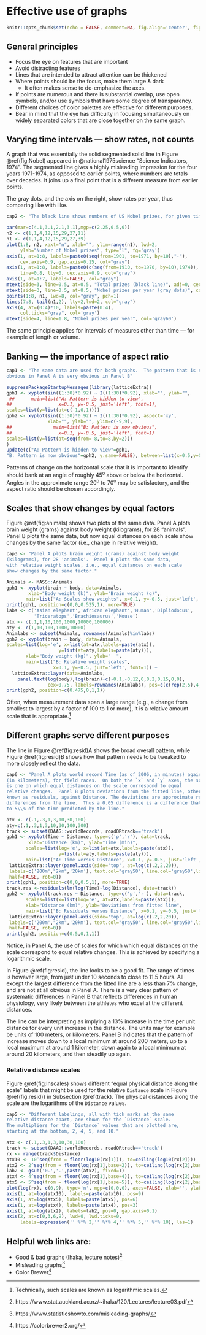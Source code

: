 # Effective use of graphs 

```r
knitr::opts_chunk$set(echo = FALSE, comment=NA, fig.align='center', fig.width=5.5,fig.height=5.5)
```

## General principles

* Focus the eye on features that are important
* Avoid distracting features
* Lines that are intended to attract attention can be
thickened
* Where points should be the focus, make them large & dark
    + It often makes sense to de-emphasize the axes.
* If points are numerous and there is substantial overlap,
  use open symbols, and/or use symbols that have some
  degree of transparency.
* Different choices of color palettes are effective for different purposes.
* Bear in mind that the eye has difficulty in focusing
simultaneously on widely separated colors that are close
together on the same graph.

## Varying time intervals --- show rates, not counts

A graph that was essentially the solid segmented solid line in 
Figure \@ref(fig:Nobel) appeared in @national1975science 
"Science Indicators, 1974". The segmented line gives
a highly misleading impression for the four years 1971-1974, as
opposed to earlier points, where numbers are totals over decades.
It joins up a final point that is a different measure from earlier
points.  

The gray dots, and the axis on the right, show rates per year,
thus comparing like with like.

```r
cap2 <- "The black line shows numbers of US Nobel prizes, for given time intervals. The gray dots. with the right axis label, show average per year."
```

```r
par(mar=c(4.1,3.1,2.1,3.1),mgp=c(2.25,0.5,0))
n2 <- c(1,1,4,12,15,29,27,11)
n1 <- c(1,1,4,12,15,29,27,39)
plot(1:8, n2, xaxt="n", xlab="", ylim=range(n1), lwd=2,
     ylab="Number of Nobel prizes", type="l", fg='gray')
axis(1, at=1:8, labels=paste0(seq(from=1901, to=1971, by=10),"-"), 
     cex.axis=0.9, gap.axis=0.15, col="gray")
axis(1, at=1:8, labels=paste0(c(seq(from=1910, to=1970, by=10),1974)),
     line=0.8, lty=0, cex.axis=0.9, col="gray")
axis(1, at=1:7, labels=FALSE, col="gray")
mtext(side=3, line=0.5, at=0.5, "Total prizes (black line)", adj=0, cex=1.25)
mtext(side=3, line=0.5, at=8.5, "Nobel prizes per year (gray dots)", col='gray60', adj=1, cex=1.25)
points(1:8, n1, lwd=8, col="gray", pch=1)
lines(7:8, tail(n1,2), lty=2,lwd=2, col="gray")
axis(4, at=(0:4)*10, labels=paste(0:4), 
     col.ticks="gray", col='gray')
mtext(side=4, line=1.8, "Nobel prizes per year", col='gray60')
```

The same principle applies for intervals of measures
other than time --- for example of length or volume.

## Banking --- the importance of aspect ratio

```r
cap1 <- "The same data are used for both graphs.  The pattern that is not
obvious in Panel A is very obvious in Panel B"
```


```r
suppressPackageStartupMessages(library(latticeExtra))
gph1 <- xyplot(sin((1:30)*0.92) ~ I((1:30)*0.92), xlab="", ylab="",
 ##      main=list("A: Pattern is hidden to view", 
##                 x=0.1, y=-0.5, just='left', font=1),
scales=list(y=list(at=c(-1,0,1))))
gph2 <- xyplot(sin((1:30)*0.92) ~ I((1:30)*0.92), aspect='xy', 
               xlab="", ylab="", ylim=c(-9,9),
##               main=list("B: Pattern is now obvious", 
##                 x=0.1, y=-0.5, just='left', font=1)
scales=list(y=list(at=seq(from=-8,to=8,by=2)))
)
update(c("A: Pattern is hidden to view"=gph1,
"B: Pattern is now obvious"=gph2, y.same=FALSE), between=list(x=0.5,y=0))
```

Patterns of change on the horizontal scale that it is
important to identify should bank at an angle of roughly 45^o^
above or below the horizontal.  Angles in
the approximate range 20^o^ to 70^o^ may be satisfactory,
and the aspect ratio should be chosen accordingly.

## Scales that show changes by equal factors

Figure \@ref(fig:animals) shows two plots of the same data.
Panel A plots brain weight (grams) against body weight (kilograms),
for 28 "animals".  Panel B plots the same data, but now equal distances
on each scale show changes by the same factor (i.e., change in relative
weight).  

```r
cap3 <- "Panel A plots brain weight (grams) against body weight 
(kilograms), for 28 'animals'.  Panel B plots the same data, 
with relative weight scales, i.e., equal distances on each scale 
show changes by the same factor."
```

```r
Animals <- MASS::Animals
gph1 <- xyplot(brain ~ body, data=Animals,
        xlab="Body weight (k)", ylab="Brain weight (g)", 
       main=list("A: Scales show weights", x=0.1, y=-0.5, just='left', font=1))
print(gph1, position=c(0,0,0.525,1), more=TRUE)
labs <- c('Asian elephant','African elephant','Human','Dipliodocus',
          'Triceratops','Brachiosaurus','Mouse')
atx <- c(.1,1,10,100,1000,10000,100000)
aty <- c(1,10,100,1000,10000)
Animlabs <- subset(Animals, rownames(Animals)%in%labs)
gph2 <- xyplot(brain ~ body, data=Animals,
scales=list(log='e', x=list(at=atx,labels=paste(atx)),
                   y=list(at=aty,labels=paste(aty))),
       xlab="Body weight (kg)", ylab="  ",
       main=list("B: Relative weight scales", 
                 x=0.1, y=-0.5, just='left', font=1)) +
  latticeExtra::layer(data=Animlabs, 
    panel.text(log(body),log(brain)+c(-0.1,-0.12,0,0.2,0.15,0,0), 
               cex=0.75, labels=rownames(Animlabs), pos=c(c(rep(2,5),4,2))))
print(gph2, position=c(0.475,0,1,1))
```

Often, when measurement data span a large range (e.g., a change
from smallest to largest by a factor of 100 to 1 or more),
it is a relative amount scale that is appropriate.^[Technically,
such scales are known as logarithmic scales.]

## Different graphs serve different purposes {#track}

The line in Figure \@ref(fig:resid)A shows the broad overall pattern, while
Figure \@ref(fig:resid)B shows how that pattern needs to be tweaked to more
closely reflect the data.

```r
cap6 <- "Panel A plots world record Time (as of 2006, in minutes) against Distance
(in kilometers), for field races.  On both the `x` and `y` axes, the scale
is one on which equal distances on the scale correspond to equal
relative changes.  Panel B plots deviations from the fitted line, otherwise
known as residuals, against Distance. The deviations are approximate relative
differences from the line.  Thus a 0.05 difference is a difference that amounts
to 5\\% of the time predicted by the line."
```

```r
atx <- c(.1,.3,1,3,10,30,100)
aty=c(.1,.3,1,3,10,30,100,300)
track <- subset(DAAG::worldRecords, roadORtrack=='track')
gph1 <- xyplot(Time ~ Distance, type=c('p','r'), data=track,
        xlab="Distance (km)", ylab="Time (min)", 
       scales=list(log='e', x=list(at=atx,labels=paste(atx)),
                   y=list(at=aty,labels=paste(aty))),
       main=list("A: Time versus Distance", x=0.1, y=-0.5, just='left', font=1))  +
 latticeExtra::layer(panel.axis(side='top', at=log(c(.2,2,20)), 
 labels=c('200m',"2km",'20km'), text.col="gray50", line.col='gray50',line.lty=2,
 half=FALSE, rot=0))
print(gph1, position=c(0,0,0.5,1), more=TRUE)
track.res <-residuals(lm(log(Time)~log(Distance), data=track))
gph2 <- xyplot(track.res ~ Distance, type=c('p','r'), data=track,
       scales=list(x=list(log='e', at=atx,labels=paste(atx))),
       xlab="Distance (km)", ylab="Deviations from fitted line",
       main=list("B: Residuals versus Distance", x=0.1, y=-0.5, just='left', font=1)) +
 latticeExtra::layer(panel.axis(side='top', at=log(c(.2,2,20)), 
 labels=c('200m',"2km",'20km'), text.col="gray50", line.col='gray50',line.lty=2,
 half=FALSE, rot=0))
print(gph2, position=c(0.5,0,1,1))
```

Notice, in Panel A, the use of scales for which which equal distances on 
the scale correspond to equal relative changes.  This is achieved by
specifying a logarithmic scale.  

In Figure \@ref(fig:resid), the line looks to be a good fit.  The range
of times is however large, from just under 10 seconds to close to 11.5  hours.
All except the largest difference from the fitted line are a less than 7%
change, and are not at all obvious in Panel A.  There is a very clear pattern
of systematic differences in Panel B that reflects differences in human 
physiology, very likely between the athletes who excel at the different
distances.

The line can be interpreting as implying a 13% increase in the time 
per unit distance for every unit increase in the distance.  The units 
may for example be units of 100 meters, or kilometers.  Panel B
indicates that the pattern of increase moves down to a local minimum
at around 200 meters, up to a local maximum at around 1 kilometer, down
again to a local minimum at around 20 kilometers, and then steadily up
again.

### Relative distance scales {-}

Figure \@ref(fig:lnscales) shows different "equal physical distance
along the scale" labels that might be used for the relative
`Distance` scale in Figure \@ref(fig:resid)} in Subsection 
\@ref(track).  The physical distances along the scale are the 
logarithms of the `Distance` values. 

```r
cap5 <- "Different labelings, all with tick marks at the same
relative distance apart, are shown for the `Distance` scale.
The multipliers for the `Distance` values that are plotted are,
starting at the bottom, 2, 4, 5, and 10."
```

```r
atx <- c(.1,.3,1,3,10,30,100)
track <- subset(DAAG::worldRecords, roadORtrack=='track')
rx <- range(track$Distance)
atx10 <- 10^seq(from = floor(log10(rx[1])), to=ceiling(log10(rx[2])))
atx2 <- 2^seq(from = floor(log(rx[1],base=2)), to=ceiling(log(rx[2],base=2)))
lab2 <- gsub('0.','.',paste(atx2), fixed=T)
atx4 <- 4^seq(from = floor(log(rx[1],base=4)), to=ceiling(log(rx[2],base=4)))
atx5 <- 5^seq(from = floor(log(rx[1],base=5)), to=ceiling(log(rx[2],base=5)))
plot(log(rx), c(0,9), type='n', mgp=c(0,0,0), axes=FALSE, xlab='', ylab='')
axis(1, at=log(atx10), labels=paste(atx10), pos=9)
axis(1, at=log(atx5), labels=paste(atx5), pos=6)
axis(1, at=log(atx4), labels=paste(atx4), pos=3)
axis(1, at=log(atx2), labels=lab2, pos=0, gap.axis=0.1)
axis(2, at=c(0,3,6,9), lwd=0, lwd.ticks=0,
     labels=expression('' %*% 2,'' %*% 4,'' %*% 5,'' %*% 10), las=1)
```


## Helpful web links are: 

* Good & bad graphs (Ihaka, lecture notes)^[https://www.stat.auckland.ac.nz/~ihaka/120/Lectures/lecture03.pdf]
* Misleading graphs^[https://www.statisticshowto.com/misleading-graphs/]
* Color Brewer^[https://colorbrewer2.org/]
